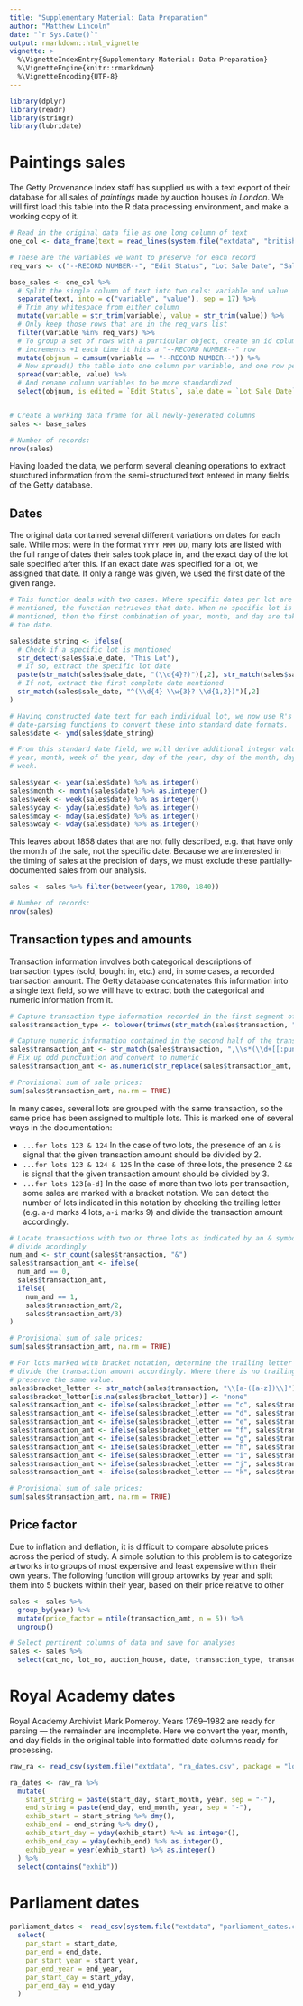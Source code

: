 ```yaml
---
title: "Supplementary Material: Data Preparation"
author: "Matthew Lincoln"
date: "`r Sys.Date()`"
output: rmarkdown::html_vignette
vignette: >
  %\VignetteIndexEntry{Supplementary Material: Data Preparation}
  %\VignetteEngine{knitr::rmarkdown}
  %\VignetteEncoding{UTF-8}
---
```

```r
library(dplyr)
library(readr)
library(stringr)
library(lubridate)
```

# Paintings sales

The Getty Provenance Index staff has supplied us with a text export of their
database for all sales of _paintings_ made by auction houses _in London_. We
will first load this table into the R data processing environment, and make a
working copy of it.

```r
# Read in the original data file as one long column of text
one_col <- data_frame(text = read_lines(system.file("extdata", "britishsales.txt", package = "londonauctions")))

# These are the variables we want to preserve for each record
req_vars <- c("--RECORD NUMBER--", "Edit Status", "Lot Sale Date", "Sale Begin Date", "Sale End Date", "Transaction", "Price")

base_sales <- one_col %>%
  # Split the single column of text into two cols: variable and value
  separate(text, into = c("variable", "value"), sep = 17) %>%
  # Trim any whitespace from either column
  mutate(variable = str_trim(variable), value = str_trim(value)) %>%
  # Only keep those rows that are in the req_vars list
  filter(variable %in% req_vars) %>%
  # To group a set of rows with a particular object, create an id column that
  # increments +1 each time it hits a "--RECORD NUMBER--" row
  mutate(objnum = cumsum(variable == "--RECORD NUMBER--")) %>%
  # Now spread() the table into one column per variable, and one row per observation
  spread(variable, value) %>% 
  # And rename column variables to be more standardized
  select(objnum, is_edited = `Edit Status`, sale_date = `Lot Sale Date`, sale_begin = `Sale Begin Date`, sale_end = `Sale End Date`, transaction_type = Transaction, amt = Price)


# Create a working data frame for all newly-generated columns
sales <- base_sales

# Number of records:
nrow(sales)
```

Having loaded the data, we perform several cleaning operations to extract sturctured information from the semi-structured text entered in many fields of the Getty database.

## Dates

The original data contained several different variations on dates for each sale.
While most were in the format `YYYY MMM DD`, many lots are listed with the full
range of dates their sales took place in, and the exact day of the lot sale
specified after this. If an exact date was specified for a lot, we assigned that
date. If only a range was given, we used the first date of the given range.

```r
# This function deals with two cases. Where specific dates per lot are
# mentioned, the function retrieves that date. When no specific lot is
# mentioned, then the first combination of year, month, and day are taken to be
# the date.

sales$date_string <- ifelse(
  # Check if a specific lot is mentioned
  str_detect(sales$sale_date, "This Lot"),
  # If so, extract the specific lot date
  paste(str_match(sales$sale_date, "(\\d{4}?)")[,2], str_match(sales$sale_date, "This Lot: (.{6})")[,2], sep = " "),
  # If not, extract the first complete date mentioned
  str_match(sales$sale_date, "^(\\d{4} \\w{3}? \\d{1,2})")[,2]
)

# Having constructed date text for each individual lot, we now use R's
# date-parsing functions to convert these into standard date formats.
sales$date <- ymd(sales$date_string)

# From this standard date field, we will derive additional integer values for
# year, month, week of the year, day of the year, day of the month, day of the
# week.

sales$year <- year(sales$date) %>% as.integer()
sales$month <- month(sales$date) %>% as.integer()
sales$week <- week(sales$date) %>% as.integer()
sales$yday <- yday(sales$date) %>% as.integer()
sales$mday <- mday(sales$date) %>% as.integer()
sales$wday <- wday(sales$date) %>% as.integer()
```

This leaves about 1858 dates that are not fully described, e.g. that have only
the month of the sale, not the specific date. Because we are interested in the
timing of sales at the precision of days, we must exclude these
partially-documented sales from our analysis.

```r
sales <- sales %>% filter(between(year, 1780, 1840))

# Number of records:
nrow(sales)
```
  
## Transaction types and amounts

Transaction information involves both categorical descriptions of transaction
types (sold, bought in, etc.) and, in some cases, a recorded transaction amount.
The Getty database concatenates this information into a single text field, so we
will have to extract both the categorical and numeric information from it.

```r
# Capture transaction type information recorded in the first segment of the transaction column
sales$transaction_type <- tolower(trimws(str_match(sales$transaction, "^([A-Za-z ]+)")[,2]))

# Capture numeric information contained in the second half of the transaction column
sales$transaction_amt <- str_match(sales$transaction, ",\\s*(\\d+[[:punct:]]?\\d*)")[,2]
# Fix up odd punctuation and convert to numeric
sales$transaction_amt <- as.numeric(str_replace(sales$transaction_amt, "[[:punct:]]", "."))

# Provisional sum of sale prices:
sum(sales$transaction_amt, na.rm = TRUE)
```

In many cases, several lots are grouped with the same transaction, so the same
price has been assigned to multiple lots. This is marked one of several ways in
the documentation:

- `...for lots 123 & 124` In the case of two lots, the presence of an `&` is signal that the given transaction amount should be divided by 2.
- `...for lots 123 & 124 & 125` In the case of three lots, the presence 2 `&`s is signal that the given transaction amount should be divided by 3.
- `...for lots 123[a-d]` In the case of more than two lots per transaction, some sales are marked with a bracket notation. We can detect the number of lots indicated in this notation by checking the trailing letter (e.g. `a-d` marks 4 lots, `a-i` marks 9) and divide the transaction amount accordingly.

```r
# Locate transactions with two or three lots as indicated by an & symbol, and
# divide acordingly
num_and <- str_count(sales$transaction, "&")
sales$transaction_amt <- ifelse(
  num_and == 0,
  sales$transaction_amt,
  ifelse(
    num_and == 1,
    sales$transaction_amt/2,
    sales$transaction_amt/3)
)

# Provisional sum of sale prices:
sum(sales$transaction_amt, na.rm = TRUE)

# For lots marked with bracket notation, determine the trailing letter and 
# divide the transaction amount accordingly. Where there is no trailing letter,
# preserve the same value.
sales$bracket_letter <- str_match(sales$transaction, "\\[a-([a-z])\\]")[,2]
sales$bracket_letter[is.na(sales$bracket_letter)] <- "none"
sales$transaction_amt <- ifelse(sales$bracket_letter == "c", sales$transaction_amt/3, sales$transaction_amt)
sales$transaction_amt <- ifelse(sales$bracket_letter == "d", sales$transaction_amt/4, sales$transaction_amt)
sales$transaction_amt <- ifelse(sales$bracket_letter == "e", sales$transaction_amt/5, sales$transaction_amt)
sales$transaction_amt <- ifelse(sales$bracket_letter == "f", sales$transaction_amt/6, sales$transaction_amt)
sales$transaction_amt <- ifelse(sales$bracket_letter == "g", sales$transaction_amt/7, sales$transaction_amt)
sales$transaction_amt <- ifelse(sales$bracket_letter == "h", sales$transaction_amt/8, sales$transaction_amt)
sales$transaction_amt <- ifelse(sales$bracket_letter == "i", sales$transaction_amt/9, sales$transaction_amt)
sales$transaction_amt <- ifelse(sales$bracket_letter == "j", sales$transaction_amt/10, sales$transaction_amt)
sales$transaction_amt <- ifelse(sales$bracket_letter == "k", sales$transaction_amt/11, sales$transaction_amt)

# Provisional sum of sale prices:
sum(sales$transaction_amt, na.rm = TRUE)
```

## Price factor

Due to inflation and deflation, it is difficult to compare absolute prices
across the period of study. A simple solution to this problem is to categorize
artworks into groups of most expensive and least expensive within their own
years. The following function will group artowrks by year and split them into 5
buckets within their year, based on their price relative to other

```r
sales <- sales %>% 
  group_by(year) %>% 
  mutate(price_factor = ntile(transaction_amt, n = 5)) %>% 
  ungroup()
```

```r
# Select pertinent columns of data and save for analyses
sales <- sales %>% 
  select(cat_no, lot_no, auction_house, date, transaction_type, transaction_amt, year, month, week, yday, mday, wday, price_factor)
```

# Royal Academy dates

Royal Academy Archivist Mark Pomeroy. Years 1769--1982 are ready for parsing ---
the remainder are incomplete. Here we convert the year, month, and day fields in
the original table into formatted date columns ready for processing.

```r
raw_ra <- read_csv(system.file("extdata", "ra_dates.csv", package = "londonauctions"), col_types = "iiiii")

ra_dates <- raw_ra %>%
  mutate(
    start_string = paste(start_day, start_month, year, sep = "-"),
    end_string = paste(end_day, end_month, year, sep = "-"),
    exhib_start = start_string %>% dmy(),
    exhib_end = end_string %>% dmy(),
    exhib_start_day = yday(exhib_start) %>% as.integer(),
    exhib_end_day = yday(exhib_end) %>% as.integer(),
    exhib_year = year(exhib_start) %>% as.integer()
  ) %>%
  select(contains("exhib"))
```

# Parliament dates

```r
parliament_dates <- read_csv(system.file("extdata", "parliament_dates.csv", package = "londonauctions")) %>% 
  select(
    par_start = start_date,
    par_end = end_date,
    par_start_year = start_year,
    par_end_year = end_year,
    par_start_day = start_yday,
    par_end_day = end_yday
  )
```
